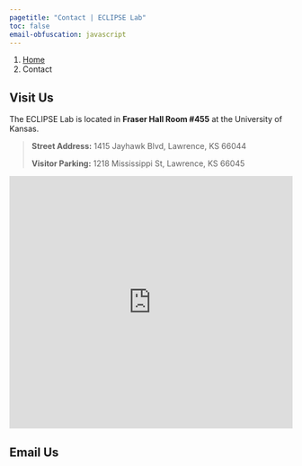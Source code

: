 ```yaml
---
pagetitle: "Contact | ECLIPSE Lab"
toc: false
email-obfuscation: javascript
---
```


```{=html}
<nav aria-label="breadcrumb">
  <ol class="breadcrumb">
    <li class="breadcrumb-item"><a href="index.html">Home</a></li>
    <li class="breadcrumb-item active" aria-current="page">Contact</li>
  </ol>
</nav>
```

## Visit Us

The ECLIPSE Lab is located in **Fraser Hall Room #455** at the University of Kansas.

> **Street Address:** 1415 Jayhawk Blvd, Lawrence, KS 66044
>
> **Visitor Parking:** 1218 Mississippi St, Lawrence, KS 66045

```{=html}
<iframe src="https://www.google.com/maps/embed?pb=!1m18!1m12!1m3!1d3102.5478774799594!2d-95.24574508375895!3d38.95715607956168!2m3!1f0!2f0!3f0!3m2!1i1024!2i768!4f13.1!3m3!1m2!1s0x87bf6f4b95fc69bd%3A0xae3cf5ffd7e06ef!2sFraser%20Hall%2C%20Lawrence%2C%20KS%2066044!5e0!3m2!1sen!2sus!4v1661872494183!5m2!1sen!2sus" width="100%" height="450" style="border:0;" allowfullscreen="" loading="lazy" referrerpolicy="no-referrer-when-downgrade"></iframe>
```

## Email Us

```{=html}
<script src="https://cdn.form.io/formiojs/formio.embed.js?src=https://ejlffjjksoybevj.form.io/ECLIPSElabcontactform&libs=true"></script>
```

